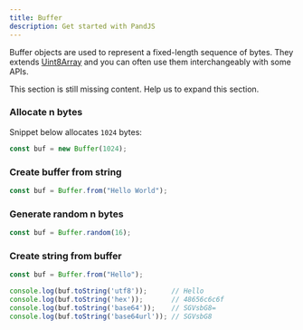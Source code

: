 ```yaml
---
title: Buffer
description: Get started with PandJS
---
```



Buffer objects are used to represent a fixed-length sequence of bytes.
They extends [Uint8Array](https://developer.mozilla.org/en-US/docs/Web/JavaScript/Reference/Global_Objects/Uint8Array) and
you can often use them interchangeably with some APIs.

<Aside>
This section is still missing content. Help us to expand this section.
</Aside>

### Allocate n bytes

Snippet below allocates `1024` bytes:

```js
const buf = new Buffer(1024);
```

### Create buffer from string

```js
const buf = Buffer.from("Hello World");
```

### Generate random n bytes

```js
const buf = Buffer.random(16);
```

### Create string from buffer

```js
const buf = Buffer.from("Hello");

console.log(buf.toString('utf8'));      // Hello
console.log(buf.toString('hex'));       // 48656c6c6f
console.log(buf.toString('base64'));    // SGVsbG8=
console.log(buf.toString('base64url')); // SGVsbG8
```
